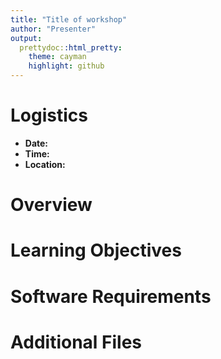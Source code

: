 ```yaml
---
title: "Title of workshop"
author: "Presenter"
output:
  prettydoc::html_pretty:
    theme: cayman
    highlight: github
---
```


# Logistics

* **Date:** 
* **Time:** 
* **Location:** 

# Overview


# Learning Objectives

# Software Requirements

    
# Additional Files





